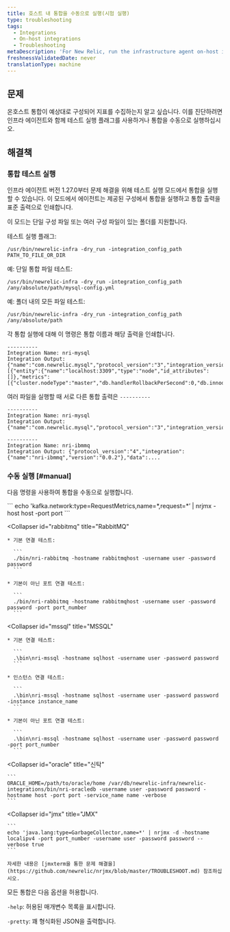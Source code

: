 ```yaml
---
title: 호스트 내 통합을 수동으로 실행(시험 실행)
type: troubleshooting
tags:
  - Integrations
  - On-host integrations
  - Troubleshooting
metaDescription: 'For New Relic, run the infrastructure agent on-host integrations manually (dry-run).'
freshnessValidatedDate: never
translationType: machine
---
```


## 문제

온호스트 통합이 예상대로 구성되어 지표를 수집하는지 알고 싶습니다. 이를 진단하려면 인프라 에이전트와 함께 테스트 실행 플래그를 사용하거나 통합을 수동으로 실행하십시오.

## 해결책

### 통합 테스트 실행

인프라 에이전트 버전 1.27.0부터 문제 해결을 위해 테스트 실행 모드에서 통합을 실행할 수 있습니다. 이 모드에서 에이전트는 제공된 구성에서 통합을 실행하고 통합 출력을 표준 출력으로 인쇄합니다.

이 모드는 단일 구성 파일 또는 여러 구성 파일이 있는 폴더를 지원합니다.

테스트 실행 플래그:

```
/usr/bin/newrelic-infra -dry_run -integration_config_path PATH_TO_FILE_OR_DIR
```

예: 단일 통합 파일 테스트:

```
/usr/bin/newrelic-infra -dry_run -integration_config_path /any/absolute/path/mysql-config.yml 
```

예: 폴더 내의 모든 파일 테스트:

```
/usr/bin/newrelic-infra -dry_run -integration_config_path /any/absolute/path 
```

각 통합 실행에 대해 이 명령은 통합 이름과 해당 출력을 인쇄합니다.

```
----------
Integration Name: nri-mysql
Integration Output: {"name":"com.newrelic.mysql","protocol_version":"3","integration_version":"1.8.0","data":[{"entity":{"name":"localhost:3309","type":"node","id_attributes":[]},"metrics":[{"cluster.nodeType":"master","db.handlerRollbackPerSecond":0,"db.innodb.bufferPoolPagesData":1139,"db.innodb.bufferPoolPagesFree":7049,"db.innodb.bufferPoolPagesTotal":8192,"db.innodb.dataReadBytesPerSecond":0,"db.innodb.dataWrittenBytesPerSecond":0,"db.innodb.logWaitsPerSecond":0,"db.innodb.rowLockCurrentWaits"...
```

여러 파일을 실행할 때 서로 다른 통합 출력은 `----------`

```
----------
Integration Name: nri-mysql
Integration Output: {"name":"com.newrelic.mysql","protocol_version":"3","integration_version":"1.8.0","data":...

----------
Integration Name: nri-ibmmq
Integration Output: {"protocol_version":"4","integration":{"name":"nri-ibmmq","version":"0.0.2"},"data":....
```

### 수동 실행 [#manual]

다음 명령을 사용하여 통합을 수동으로 실행합니다.

<CollapserGroup>
  <Collapser
    id="kafka"
    title="카프카"
  >
    ```
    echo 'kafka.network:type=RequestMetrics,name=*,request=*’ | nrjmx -host host -port port
    ```
  </Collapser>

  <Collapser
    id="rabbitmq"
    title="RabbitMQ"
  >
    * 기본 연결 테스트:

      ```
      ./bin/nri-rabbitmq -hostname rabbitmqhost -username user -password password
      ```

    * 기본이 아닌 포트 연결 테스트:

      ```
      ./bin/nri-rabbitmq -hostname rabbitmqhost -username user -password password -port port_number
      ```
  </Collapser>

  <Collapser
    id="mssql"
    title="MSSQL"
  >
    * 기본 연결 테스트:

      ```
      .\bin\nri-mssql -hostname sqlhost -username user -password password
      ```

    * 인스턴스 연결 테스트:

      ```
      .\bin\nri-mssql -hostname sqlhost -username user -password password -instance instance_name
      ```

    * 기본이 아닌 포트 연결 테스트:

      ```
      .\bin\nri-mssql -hostname sqlhost -username user -password password -port port_number
      ```
  </Collapser>

  <Collapser
    id="oracle"
    title="신탁"
  >
    ```
    ORACLE_HOME=/path/to/oracle/home /var/db/newrelic-infra/newrelic-integrations/bin/nri-oracledb -username user -password password -hostname host -port port -service_name name -verbose
    ```
  </Collapser>

  <Collapser
    id="jmx"
    title="JMX"
  >
    ```
    echo 'java.lang:type=GarbageCollector,name=*' | nrjmx -d -hostname localipv4 -port port_number -username user -password password --verbose true
    ```

    자세한 내용은 [jmxterm을 통한 문제 해결을](https://github.com/newrelic/nrjmx/blob/master/TROUBLESHOOT.md) 참조하십시오.
  </Collapser>
</CollapserGroup>

모든 통합은 다음 옵션을 허용합니다.

`-help`: 허용된 매개변수 목록을 표시합니다.

`-pretty`: 꽤 형식화된 JSON을 출력합니다.